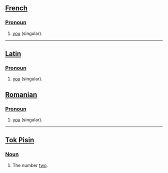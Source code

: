 ==[[French]]==

===[[Pronoun]]===

# [[you]] (singular).

----
==[[Latin]]==

===[[Pronoun]]===

# [[you]] (singular).

==[[Romanian]]==

===[[Pronoun]]===

# [[you]] (singular).

----
==[[Tok Pisin]]==

===[[Noun]]===

# The number [[two]].